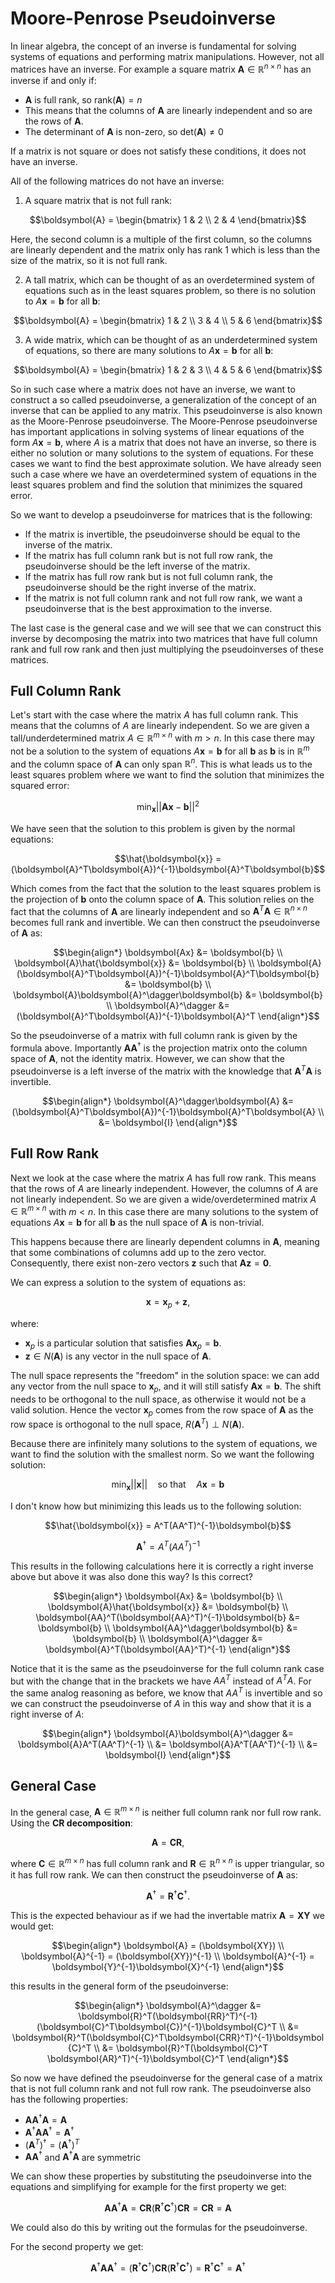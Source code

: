 
# Moore-Penrose Pseudoinverse

In linear algebra, the concept of an inverse is fundamental for solving systems of equations and performing matrix manipulations. However, 
not all matrices have an inverse. For example a square matrix $\boldsymbol{A} \in \mathbb{R}^{n \times n}$ has an inverse if and only if:
- $\boldsymbol{A}$ is full rank, so $\text{rank}(\boldsymbol{A}) = n$
- This means that the columns of $\boldsymbol{A}$ are linearly independent and so are the rows of $\boldsymbol{A}$.
- The determinant of $\boldsymbol{A}$ is non-zero, so $\text{det}(\boldsymbol{A}) \neq 0$

If a matrix is not square or does not satisfy these conditions, it does not have an inverse. 

<Callout type="example">
All of the following matrices do not have an inverse:

1. A square matrix that is not full rank:
```math
\boldsymbol{A} = \begin{bmatrix} 1 & 2 \\ 2 & 4 \end{bmatrix}
```

Here, the second column is a multiple of the first column, so the columns are linearly dependent and the matrix only has rank 1 which 
is less than the size of the matrix, so it is not full rank.

2. A tall matrix, which can be thought of as an overdetermined system of equations such as in the least squares problem, so 
there is no solution to $A\boldsymbol{x} = \boldsymbol{b}$ for all $\boldsymbol{b}$:
```math
\boldsymbol{A} = \begin{bmatrix} 1 & 2 \\ 3 & 4 \\ 5 & 6 \end{bmatrix}
```

3. A wide matrix, which can be thought of as an underdetermined system of equations, so there are many solutions to 
$A\boldsymbol{x} = \boldsymbol{b}$ for all $\boldsymbol{b}$:

```math
\boldsymbol{A} = \begin{bmatrix} 1 & 2 & 3 \\ 4 & 5 & 6 \end{bmatrix}
```
</Callout>

So in such case where a matrix does not have an inverse, we want to construct a so called pseudoinverse, a generalization of the concept of an inverse that 
can be applied to any matrix. This pseudoinverse is also known as the Moore-Penrose pseudoinverse. The Moore-Penrose pseudoinverse has important 
applications in solving systems of linear equations of the form $A\boldsymbol{x} = \boldsymbol{b}$, where $A$ is a matrix that does not have an inverse, 
so there is either no solution or many solutions to the system of equations. For these cases we want to find the best approximate solution. We 
have already seen such a case where we have an overdetermined system of equations in the least squares problem and find the solution 
that minimizes the squared error. 

So we want to develop a pseudoinverse for matrices that is the following:
- If the matrix is invertible, the pseudoinverse should be equal to the inverse of the matrix.
- If the matrix has full column rank but is not full row rank, the pseudoinverse should be the left inverse of the matrix.
- If the matrix has full row rank but is not full column rank, the pseudoinverse should be the right inverse of the matrix. 
- If the matrix is not full column rank and not full row rank, we want a pseudoinverse that is the best approximation to the inverse. 

The last case is the general case and we will see that we can construct this inverse by decomposing the matrix into two 
matrices that have full column rank and full row rank and then just multiplying the pseudoinverses of these matrices.

## Full Column Rank

Let's start with the case where the matrix $A$ has full column rank. This means that the columns of $A$ are linearly independent. 
So we are given a tall/underdetermined matrix $A \in \mathbb{R}^{m \times n}$ with $m > n$. In this case there may not be a 
solution to the system of equations $A\boldsymbol{x} = \boldsymbol{b}$ for all $\boldsymbol{b}$ as $\boldsymbol{b}$ is in $\mathbb{R}^m$ 
and the column space of $\boldsymbol{A}$ can only span $\mathbb{R}^n$. This is what leads us to the least squares problem where 
we want to find the solution that minimizes the squared error:

```math
\min_{\boldsymbol{x}} ||\boldsymbol{A}\boldsymbol{x} - \boldsymbol{b}||^2
```

We have seen that the solution to this problem is given by the normal equations:

```math
\hat{\boldsymbol{x}} = (\boldsymbol{A}^T\boldsymbol{A})^{-1}\boldsymbol{A}^T\boldsymbol{b}
```

Which comes from the fact that the solution to the least squares problem is the projection of $\boldsymbol{b}$ onto the column space of 
$\boldsymbol{A}$. This solution relies on the fact that the columns of $\boldsymbol{A}$ are linearly independent and so 
$\boldsymbol{A}^T\boldsymbol{A} \in \mathbb{R}^{n \times n}$ becomes full rank and invertible. We can then construct the pseudoinverse 
of $\boldsymbol{A}$ as:

```math
\begin{align*}
\boldsymbol{Ax} &= \boldsymbol{b} \\
\boldsymbol{A}\hat{\boldsymbol{x}} &= \boldsymbol{b} \\
\boldsymbol{A}(\boldsymbol{A}^T\boldsymbol{A})^{-1}\boldsymbol{A}^T\boldsymbol{b} &= \boldsymbol{b} \\
\boldsymbol{A}\boldsymbol{A}^\dagger\boldsymbol{b} &= \boldsymbol{b} \\
\boldsymbol{A}^\dagger &= (\boldsymbol{A}^T\boldsymbol{A})^{-1}\boldsymbol{A}^T 
\end{align*}
```

So the pseudoinverse of a matrix with full column rank is given by the formula above. Importantly $\boldsymbol{AA}^\dagger$ 
is the projection matrix onto the column space of $\boldsymbol{A}$, not the identity matrix. However, we can show that the pseudoinverse
is a left inverse of the matrix with the knowledge that $\boldsymbol{A}^T\boldsymbol{A}$ is invertible.

```math
\begin{align*}
\boldsymbol{A}^\dagger\boldsymbol{A} &= (\boldsymbol{A}^T\boldsymbol{A})^{-1}\boldsymbol{A}^T\boldsymbol{A} \\
&= \boldsymbol{I}
\end{align*}
```

## Full Row Rank

Next we look at the case where the matrix $A$ has full row rank. This means that the rows of $A$ are linearly independent. However, 
the columns of $A$ are not linearly independent. So we are given a wide/overdetermined matrix $A \in \mathbb{R}^{m \times n}$ with $m < n$. 
In this case there are many solutions to the system of equations $A\boldsymbol{x} = \boldsymbol{b}$ for all $\boldsymbol{b}$ as the null space 
of $\boldsymbol{A}$ is non-trivial. 

This happens because there are linearly dependent columns in $\boldsymbol{A}$, meaning that some combinations of columns add up to the 
zero vector. Consequently, there exist non-zero vectors $\boldsymbol{z}$ such that $\boldsymbol{A} \boldsymbol{z} = \boldsymbol{0}$.

We can express a solution to the system of equations as: 

```math
\boldsymbol{x} = \boldsymbol{x}_p + \boldsymbol{z},
```

where:
- $\boldsymbol{x}_p$ is a particular solution that satisfies $\boldsymbol{A} \boldsymbol{x}_p = \boldsymbol{b}$.
- $\boldsymbol{z} \in N(\boldsymbol{A})$ is any vector in the null space of $\boldsymbol{A}$.

The null space represents the "freedom" in the solution space: we can add any vector from the null space to 
$\boldsymbol{x}_p$, and it will still satisfy $\boldsymbol{A} \boldsymbol{x} = \boldsymbol{b}$.
The shift needs to be orthogonal to the null space, as otherwise it would not be a valid solution. Hence the 
vector $\boldsymbol{x}_p$ comes from the row space of $\boldsymbol{A}$ as the row space is orthogonal to the null space, 
$R(\boldsymbol{A}^T) \perp N(\boldsymbol{A})$.

Because there are infinitely many solutions to the system of equations, we want to find the solution with the smallest norm. So we 
want the following solution:

```math
\min_{\boldsymbol{x}} ||\boldsymbol{x}|| \quad \text{so that} \quad A\boldsymbol{x} = \boldsymbol{b}
```

I don't know how but minimizing this leads us to the following solution:

```math
\hat{\boldsymbol{x}} = A^T(AA^T)^{-1}\boldsymbol{b}
```

```math
\boldsymbol{A}^\dagger = A^T(AA^T)^{-1}
```

This results in the following calculations here it is correctly a right inverse above but above it was also done this way? 
Is this correct?

```math
\begin{align*}
\boldsymbol{Ax} &= \boldsymbol{b} \\
\boldsymbol{A}\hat{\boldsymbol{x}} &= \boldsymbol{b} \\
\boldsymbol{AA}^T(\boldsymbol{AA}^T)^{-1}\boldsymbol{b} &= \boldsymbol{b} \\
\boldsymbol{AA}^\dagger\boldsymbol{b} &= \boldsymbol{b} \\
\boldsymbol{A}^\dagger &= \boldsymbol{A}^T(\boldsymbol{AA}^T)^{-1}
\end{align*}
```

Notice that it is the same as the pseudoinverse for the full column rank case but with the change that in the brackets we have $AA^T$ instead of $A^TA$. 
For the same analog reasoning as before, we know that $AA^T$ is invertible and so we can construct the pseudoinverse of $A$ in this way and show that 
it is a right inverse of $A$:

```math
\begin{align*}
\boldsymbol{A}\boldsymbol{A}^\dagger &= \boldsymbol{A}A^T(AA^T)^{-1} \\
&= \boldsymbol{A}A^T(AA^T)^{-1} \\
&= \boldsymbol{I}
\end{align*}
```

## General Case

In the general case, $\boldsymbol{A} \in \mathbb{R}^{m \times n}$ is neither full column rank nor full row rank. Using the **CR decomposition**:

```math
\boldsymbol{A} = \boldsymbol{C}\boldsymbol{R},
```

where $\boldsymbol{C} \in \mathbb{R}^{m \times n}$ has full column rank and $\boldsymbol{R} \in \mathbb{R}^{n \times n}$ is upper triangular, so 
it has full row rank. We can then construct the pseudoinverse of $\boldsymbol{A}$ as: 

```math
\boldsymbol{A}^\dagger = \boldsymbol{R}^\dagger \boldsymbol{C}^\dagger.
```

This is the expected behaviour as if we had the invertable matrix $\boldsymbol{A}=\boldsymbol{XY}$ we would get:

```math
\begin{align*}
\boldsymbol{A} = (\boldsymbol{XY}) \\
\boldsymbol{A}^{-1} = (\boldsymbol{XY})^{-1} \\
\boldsymbol{A}^{-1} = \boldsymbol{Y}^{-1}\boldsymbol{X}^{-1} 
\end{align*}
```

this results in the general form of the pseudoinverse:

```math
\begin{align*}
\boldsymbol{A}^\dagger &= \boldsymbol{R}^T(\boldsymbol{RR}^T)^{-1}(\boldsymbol{C}^T\boldsymbol{C})^{-1}\boldsymbol{C}^T \\
&= \boldsymbol{R}^T(\boldsymbol{C}^T\boldsymbol{CRR}^T)^{-1}\boldsymbol{C}^T \\
&= \boldsymbol{R}^T(\boldsymbol{C}^T \boldsymbol{AR}^T)^{-1}\boldsymbol{C}^T 
\end{align*}
```

So now we have defined the pseudoinverse for the general case of a matrix that is not full column rank and not full row rank. 
The pseudoinverse also has the following properties:
- $\boldsymbol{AA}^\dagger\boldsymbol{A} = \boldsymbol{A}$
- $\boldsymbol{A}^\dagger\boldsymbol{A}\boldsymbol{A}^\dagger = \boldsymbol{A}^\dagger$
- $(\boldsymbol{A}^T)^\dagger = (\boldsymbol{A}^\dagger)^T$
- $\boldsymbol{AA}^\dagger$ and $\boldsymbol{A}^\dagger\boldsymbol{A}$ are symmetric

We can show these properties by substituting the pseudoinverse into the equations and simplifying for example for the first property we 
get:

```math
\boldsymbol{A}\boldsymbol{A}^\dagger\boldsymbol{A} 
= \boldsymbol{C}\boldsymbol{R} (\boldsymbol{R}^\dagger \boldsymbol{C}^\dagger) \boldsymbol{C}\boldsymbol{R}
= \boldsymbol{C}\boldsymbol{R} = \boldsymbol{A}
```

We could also do this by writing out the formulas for the pseudoinverse.

For the second property we get:

```math
\boldsymbol{A}^\dagger\boldsymbol{A}\boldsymbol{A}^\dagger 
= (\boldsymbol{R}^\dagger \boldsymbol{C}^\dagger) \boldsymbol{C}\boldsymbol{R} (\boldsymbol{R}^\dagger \boldsymbol{C}^\dagger)
= \boldsymbol{R}^\dagger \boldsymbol{C}^\dagger = \boldsymbol{A}^\dagger
```
